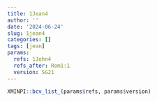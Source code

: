 ```yaml
---
title: 1Jean4
author: ''
date: '2024-06-24'
slug: 1jean4
categories: []
tags: [jean]
params:
  refs: 1John4
  refs_after: Rom1:1
  version: SG21
---
```


```r
XMINPI::bcv_list_(params$refs, params$version)
```